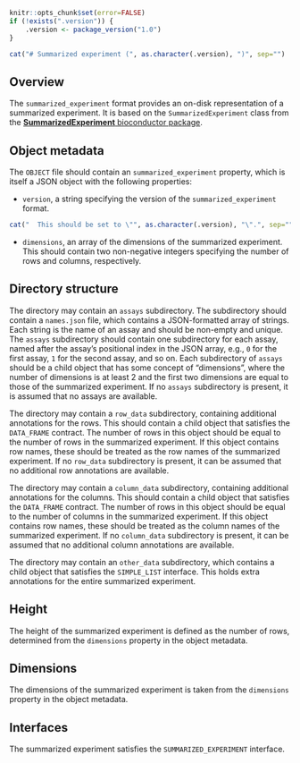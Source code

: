 ```r
knitr::opts_chunk$set(error=FALSE)
if (!exists(".version")) {
    .version <- package_version("1.0")
}
```

```r
cat("# Summarized experiment (", as.character(.version), ")", sep="")
```

## Overview

The `summarized_experiment` format provides an on-disk representation of a summarized experiment. 
It is based on the `SummarizedExperiment` class from the [**SummarizedExperiment** bioconductor package](https://bioconductor.org/packages/SummarizedExperiment).

## Object metadata

The `OBJECT` file should contain an `summarized_experiment` property, which is itself a JSON object with the following properties:

- `version`, a string specifying the version of the `summarized_experiment` format.
```r
cat("  This should be set to \"", as.character(.version), "\".", sep="")
```
- `dimensions`, an array of the dimensions of the summarized experiment.
  This should contain two non-negative integers specifying the number of rows and columns, respectively.

## Directory structure

The directory may contain an `assays` subdirectory.
The subdirectory should contain a `names.json` file, which contains a JSON-formatted array of strings.
Each string is the name of an assay and should be non-empty and unique.
The `assays` subdirectory should contain one subdirectory for each assay,
named after the assay's positional index in the JSON array, e.g., `0` for the first assay, `1` for the second assay, and so on.
Each subdirectory of `assays` should be a child object that has some concept of "dimensions",
where the number of dimensions is at least 2 and the first two dimensions are equal to those of the summarized experiment.
If no `assays` subdirectory is present, it is assumed that no assays are available.

The directory may contain a `row_data` subdirectory, containing additional annotations for the rows.
This should contain a child object that satisfies the `DATA_FRAME` contract.
The number of rows in this object should be equal to the number of rows in the summarized experiment.
If this object contains row names, these should be treated as the row names of the summarized experiment.
If no `row_data` subdirectory is present, it can be assumed that no additional row annotations are available.

The directory may contain a `column_data` subdirectory, containing additional annotations for the columns. 
This should contain a child object that satisfies the `DATA_FRAME` contract.
The number of rows in this object should be equal to the number of columns in the summarized experiment.
If this object contains row names, these should be treated as the column names of the summarized experiment.
If no `column_data` subdirectory is present, it can be assumed that no additional column annotations are available.

The directory may contain an `other_data` subdirectory, which contains a child object that satisfies the `SIMPLE_LIST` interface.
This holds extra annotations for the entire summarized experiment. 

## Height

The height of the summarized experiment is defined as the number of rows, determined from the `dimensions` property in the object metadata.

## Dimensions

The dimensions of the summarized experiment is taken from the `dimensions` property in the object metadata.

## Interfaces

The summarized experiment satisfies the `SUMMARIZED_EXPERIMENT` interface.
